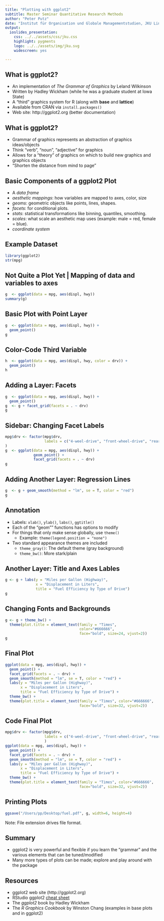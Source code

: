 ```yaml
---
title: "Plotting with ggplot2"
subtitle: Master Seminar Quantitative Research Methods
author: "Peter Putz"
date: "Institut für Organisation und Globale Managementstudien, JKU Linz"
output:
  ioslides_presentation:
    css: ../../assets/css/jku.css
    highlight: pygments
    logo: ../../assets/img/jku.svg
    widescreen: yes

---
```


<style>
table.rmdtable th {
  color: white;
  font-size: 18px;
  background: -webkit-gradient(linear, 50% 0%, 50% 100%, color-stop(40%, #1e786d), color-stop(80%, #144f48)) no-repeat;
  background: -webkit-linear-gradient(top, #1e786d 40%, #144f48 80%) no-repeat;
  background: -moz-linear-gradient(top, #1e786d 40%, #144f48 80%) no-repeat;
  background: -o-linear-gradient(top, #1e786d 40%, #144f48 80%) no-repeat;
  background: linear-gradient(top, #1e786d 40%, #144f48 80%) no-repeat;
}
</style>



## What is ggplot2?

- An implementation of _The Grammar of Graphics_ by Leland Wilkinson
- Written by Hadley Wickham (while he was a graduate student at Iowa State)
- A “third” graphics system for R (along with __base__ and __lattice__)
- Available from CRAN via `install.packages()`
- Web site: http://ggplot2.org (better documentation)


## What is ggplot2?

- Grammar of graphics represents an abstraction of graphics ideas/objects
- Think “verb”, “noun”, “adjective” for graphics
- Allows for a “theory” of graphics on which to build new graphics and graphics objects
- “Shorten the distance from mind to page”


## Basic Components of a ggplot2 Plot
- A _data frame_
- _aesthetic mappings_: how variables are mapped to axes, color, size 
- _geoms_: geometric objects like points, lines, shapes. 
- _facets_: for conditional plots. 
- _stats_: statistical transformations like binning, quantiles, smoothing. 
- _scales_: what scale an aesthetic map uses (example: male = red, female = blue). 
- _coordinate system_ 



## Example Dataset

```r
library(ggplot2)
str(mpg)
```


## Not Quite a Plot Yet | Mapping of data and variables to axes
```r
g  <- ggplot(data = mpg, aes(displ, hwy))
summary(g)
```


## Basic Plot with Point Layer

```r
g  <- ggplot(data = mpg, aes(displ, hwy)) + 
  geom_point()
g
```

## Color-Code Third Variable

```r
h  <- ggplot(data = mpg, aes(displ, hwy, color = drv)) + 
  geom_point()
h
```

## Adding a Layer: Facets

```r
g  <- ggplot(data = mpg, aes(displ, hwy)) + 
  geom_point()
g  <- g + facet_grid(facets = . ~ drv)
g
```


## Sidebar: Changing Facet Labels {.smaller}

```r
mpg$drv <- factor(mpg$drv,
                  labels = c("4-weel-drive", "front-wheel-drive", "rear-wheel-drive")
)
g  <- ggplot(data = mpg, aes(displ, hwy)) + 
             geom_point() +
             facet_grid(facets = . ~ drv)
g
```

## Adding Another Layer: Regression Lines

```r
g  <- g + geom_smooth(method = "lm", se = T, color = "red")
g
```

## Annotation
- Labels: `xlab()`, `ylab()`, `labs()`, `ggtitle()`
- Each of the "geom"" functions has options to modify 
- For things that only make sense globally, use `theme()` 
   - Example: `theme(legend.position = "none")` 
- Two standard appearance themes are included
   - `theme_gray()`: The default theme (gray background)
   - `theme_bw()`: More stark/plain 


## Another Layer: Title and Axes Lables {.smaller}

```r
g <- g + labs(y = "Miles per Gallon (Highway)",
              x = "Displacement in Liters",
              title = "Fuel Efficiency by Type of Drive")
g
```


## Changing Fonts and Backgrounds {.smaller}

```r
g <- g + theme_bw() + 
  theme(plot.title = element_text(family = "Times", 
                                  color="#666666", 
                                  face="bold", size=24, vjust=2))
g
```


## Final Plot

```r
ggplot(data = mpg, aes(displ, hwy)) + 
  geom_point() +
  facet_grid(facets = . ~ drv) +
  geom_smooth(method = "lm", se = T, color = "red") + 
  labs(y = "Miles per Gallon (Highway)",
       x = "Displacement in Liters",
       title = "Fuel Efficiency by Type of Drive") +
  theme_bw() + 
  theme(plot.title = element_text(family = "Times", color="#666666", 
                                  face="bold", size=32, vjust=2)) 
```

## Code Final Plot

```r
mpg$drv <- factor(mpg$drv,
                  labels = c("4-weel-drive", "front-wheel-drive", "rear-wheel-drive")
                  )
ggplot(data = mpg, aes(displ, hwy)) + 
  geom_point() +
  facet_grid(facets = . ~ drv) +
  geom_smooth(method = "lm", se = T, color = "red") + 
  labs(y = "Miles per Gallon (Highway)",
       x = "Displacement in Liters",
       title = "Fuel Efficiency by Type of Drive") +
  theme_bw() + 
  theme(plot.title = element_text(family = "Times", color="#666666", 
                                  face="bold", size=32, vjust=2)) 
```


## Printing Plots

```r
ggsave("/Users/pp/Desktop/fuel.pdf", g, width=6, height=4)
```
Note: File extension drives file format.


## Summary
- ggplot2 is very powerful and flexible if you learn the “grammar” and the various elements that can be tuned/modified
- Many more types of plots can be made; explore and play around with the package 


## Resources

- ggplot2 web site (http://ggplot2.org)
- RStudio ggplot2 [cheat sheet](https://www.rstudio.com/wp-content/uploads/2015/03/ggplot2-cheatsheet.pdf)
- The _ggplot2_ book by Hadley Wickham
- The _R Graphics Cookbook_ by Winston Chang (examples in base plots and in ggplot2)

